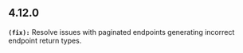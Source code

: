 ## 4.12.0
**`(fix):`** Resolve issues with paginated endpoints generating incorrect endpoint return types.


